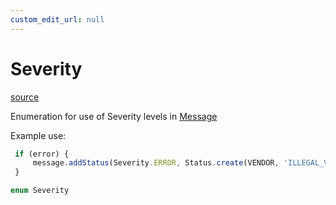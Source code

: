 ```yaml
---
custom_edit_url: null
---
```


# Severity
<div className="doc-side">
<div className="doc-main-source">

[source](https://github.com/layline-io/layline-docusaurus/blob/42f6cb9/projects/layline/src/Enum/Severity.ts#L13)

</div>
</div>

<div className="doc-subtitle">

Enumeration for use of Severity levels in [Message](../Class/Message)

Example use:
```js
 if (error) {
     message.addStatus(Severity.ERROR, Status.create(VENDOR, 'ILLEGAL_VALUE', valueString));
 }
```

</div>

```ts
enum Severity
```